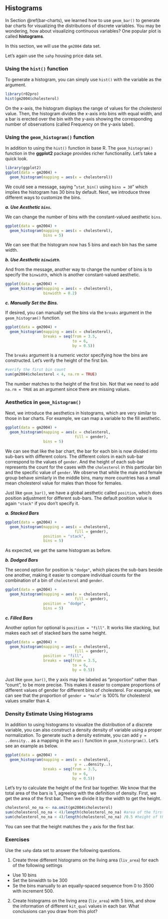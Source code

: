 ## Histograms {#histogram}

In Section \@ref(bar-charts), we learned how to use `geom_bar()` to generate bar charts for visualizing the distributions of discrete variables. You may be wondering, how about visualizing continuous variables? One popular plot is called **histograms**. 

In this section, we will use the `gm2004` data set.

Let's again use the `sahp` housing price data set. 

### Using the `hist()` function

To generate a histogram, you can simply use `hist()` with the variable as the argument.  

```r
library(r02pro)
hist(gm2004$cholesterol)
```

On the x-axis, the histogram displays the range of values for the cholesterol value. Then, the histogram divides the x-axis into bins with equal width, and a bar is erected over the bin with the y-axis showing the corresponding number of observations (called Frequency on the y-axis label).  

### Using the `geom_histogram()` function

In addition to using the `hist()` function in base R. The `geom_histogram()` function in the **ggplot2** package provides richer functionality. Let's take a quick look. 

```r
library(ggplot2)
ggplot(data = gm2004) + 
  geom_histogram(mapping = aes(x = cholesterol))
```

We could see a message, saying "`stat_bin()` using `bins = 30`" which implies the histogram has 30 bins by default. Next, we introduce three different ways to customize the bins. 

***a. Use Aesthetic `bins`.***

We can change the number of bins with the constant-valued aesthetic `bins`.

```r
ggplot(data = gm2004) + 
  geom_histogram(mapping = aes(x = cholesterol),
                 bins = 5)
```

We can see that the histogram now has 5 bins and each bin has the same width. 

***b. Use Aesthetic `binwidth`.***

And from the message, another way to change the number of bins is to specify the `binwidth`, which is another constant-valued aesthetic.

```r
ggplot(data = gm2004) + 
  geom_histogram(mapping = aes(x = cholesterol),
                 binwidth = 0.2)
```

***c. Manually Set the Bins.***

If desired, you can manually set the bins via the `breaks` argument in the `geom_histogram()` function. 

```r
ggplot(data = gm2004) + 
  geom_histogram(mapping = aes(x = cholesterol),
                 breaks = seq(from = 3.5, 
                              to = 6, 
                              by = 0.5))
```

The `breaks` argument is a numeric vector specifying how the bins are constructed. Let's verify the height of the first bin. 

```r
#verify the first bin count
sum(gm2004$cholesterol < 4, na.rm = TRUE)
```

The number matches to the height of the first bin. Not that we need to add `na.rm = TRUE` as an argument since there are missing values.

### Aesthetics in `geom_histogram()`

Next, we introduce the aesthetics in histograms, which are very similar to those in bar charts. For example, we can map a variable to the fill aesthetic.

```r
ggplot(data = gm2004) + 
  geom_histogram(mapping = aes(x = cholesterol,
                               fill = gender),
                 bins = 5)
```

We can see that like the bar chart, the bar for each bin is now divided into sub-bars with different colors. The different colors in each sub-bar correspond to the values of `gender`. And the height of each sub-bar represents the count for the cases with the `cholesterol` in this particular bin and the specific value of  `gender`. We observe that while the male and female group behave similarly in the middle bins, many more countries has a small mean cholesterol value for males than those for females.

Just like `geom_bar()`, we have a global aesthetic called `position`, which does position adjustment for different sub-bars. The default position value is again `"stack"` if you don't specify it. 

***a. Stacked Bars***

```r
ggplot(data = gm2004) + 
  geom_histogram(mapping = aes(x = cholesterol,
                               fill = gender),
                 position = "stack",
                 bins = 5)
```

As expected, we get the same histogram as before.

***b. Dodged Bars***

The second option for position is `"dodge"`, which places the sub-bars beside one another, making it easier to compare individual counts for the combination of a bin of `cholesterol` and `gender`.

```r
ggplot(data = gm2004) + 
  geom_histogram(mapping = aes(x = cholesterol,
                               fill = gender),
                 position = "dodge",
                 bins = 5)
```


***c. Filled Bars***

Another option for optional is `position = "fill"`. It works like stacking, but makes each set of stacked bars the same height. 

```r
ggplot(data = gm2004) + 
  geom_histogram(mapping = aes(x = cholesterol,
                               fill = gender),
                 position = "fill",
                 breaks = seq(from = 3.5, 
                              to = 6, 
                              by = 0.5))
```

Just like `geom_bar()`, the y axis may be labeled as "proportion" rather than "count", to be more precise. This makes it easier to compare proportions of different values of gender for different bins of cholesterol. For example, we can see that the proportion of `gender = "male"` is  100% for cholesterol values smaller than 4.  

### Density Estimate Using Histograms

In addition to using histograms to visualize the distribution of a discrete variable, you can also construct a density density of variable using a proper normalization. To generate such a density estimate, you can add `y = ..density..` as a mapping in the `aes()` function in `geom_historgram()`. Let's see an example as below.
```r
ggplot(data = gm2004) + 
  geom_histogram(mapping = aes(x = cholesterol,
                               y = ..density..),
                 breaks = seq(from = 3.5, 
                              to = 6, 
                              by = 0.5))
```
Let's try to calculate the height of the first bar together. We know that the total area of the bars is 1, agreeing with the definition of density. First, we get the area of the first bar. Then we divide it by the width to get the height.  

```r
cholesterol_no_na <- na.omit(gm2004$cholesterol) 
sum(cholesterol_no_na < 4)/length(cholesterol_no_na) #area of the first bar
sum(cholesterol_no_na < 4)/length(cholesterol_no_na) /0.5 #height of the first bar
```

You can see that the height matches the `y` axis for the first bar.

### Exercises
Use the `sahp` data set to answer the following questions.

1. Create three different histograms on the living area (`liv_area`) for each of the following settings

- Use 10 bins
- Set the binwidth to be 300
- Se the bins manually to an equally-spaced sequence from 0 to 3500 with increment 500. 

2. Create  histograms on the living area (`liv_area`) with 5 bins, and show the information of different `kit_qual` values in each bar. What conclusions can you draw from this plot? 



